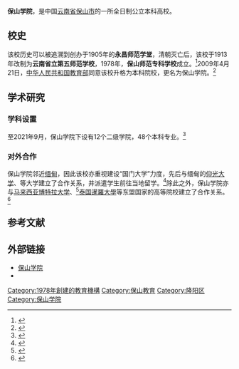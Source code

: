 {{Infobox university
|name=保山学院
|SealImage=Baoshan University seal.png
|motto=厚德、励学、敬业、笃行
|established=1978年4月
|type=公立
|president=褚远辉<ref>{{cite web |title=褚远辉 |url=https://www.bsnc.cn/info/1005/6202.htm |website=保山学院官方网站 |accessdate=2021-08-24 |archive-date=2022-02-10 |archive-url=https://web.archive.org/web/20220210010435/https://www.bsnc.cn/info/1005/6202.htm }}</ref>
|faculty=693
|students=8779
|address={{CHN}}[[云南省|云南省]][[保山市|保山市]][[隆阳区|隆阳区]]远征路16号
|campus=市区
|area=
|covered_area=24.80万平方米
|former_names=保山师范专科学校
|zip=678000
|telephone=+86 875 2864668
|fax=+86 875 2864889
|website=http://www.bsnc.cn/
}}
'''保山学院'''，是中国[[云南省|云南省]][[保山市|保山市]]的一所全日制公立本科高校。

== 校史 ==

该校历史可以被追溯到创办于1905年的'''永昌师范学堂'''，清朝灭亡后，该校于1913年改制为'''云南省立第五师范学校'''，1978年，'''保山师范专科学校'''成立。<ref>{{cite web |author1=车志敏 |author2=李坚 |title=保山师范专科学校 |url=https://cyfd.cnki.com.cn/Article/N2006010812000257.htm |website=[[CNKI|CNKI]] |accessdate=2022-02-10 |archive-date=2022-02-10 |archive-url=https://web.archive.org/web/20220210010429/https://cyfd.cnki.com.cn/Article/N2006010812000257.htm }}</ref>2009年4月21日，[[中华人民共和国教育部|中华人民共和国教育部]]同意该校升格为本科院校，更名为保山学院。<ref>{{cite web |author1=中华人民共和国教育部 |title=教育部关于同意建立保山学院的通知 |url=http://www.moe.gov.cn/srcsite/A03/s181/200904/t20090401_76691.html |website=中华人民共和国教育部 |accessdate=2009-04-01 |quote=根据《高等教育法》和《普通本科学校设置暂行规定》的有关规定以及全国高等学校设置评议委员会五届三次会议的评议结果，同意在保山师范高等专科学校基础上建立保山学院，学校代码为10686；同时撤销保山师范高等专科学校的建制。 |archive-date=2022-02-10 |archive-url=https://web.archive.org/web/20220210010433/http://www.moe.gov.cn/srcsite/A03/s181/200904/t20090401_76691.html }}</ref>

== 学术研究 ==
=== 学科设置 ===
至2021年9月，保山学院下设有12个二级学院，48个本科专业。<ref>{{cite web |title=学校概况 |url=https://www.bsnc.cn/xxgk/xxjj.htm |website=保山学院官方网站 |accessdate=2021-09-27 |archive-date=2022-04-17 |archive-url=https://web.archive.org/web/20220417105140/https://www.bsnc.cn/xxgk/xxjj.htm }}</ref>

=== 对外合作 ===
保山学院邻近[[缅甸|缅甸]]，因此该校亦重视建设“国门大学”力度，先后与缅甸的[[仰光大学|仰光大学]]、{{le|曼德勒大學|Mandalay University}}等大学建立了合作关系，并派遣学生前往当地留学。<ref>{{cite web |title=保山学院缅甸语专业教师赴缅甸交流公示情况 |url=https://www.bsnc.cn/info/1020/2099.htm |website=保山学院官方网站 |accessdate=2018-11-20 |archive-date=2022-02-10 |archive-url=https://web.archive.org/web/20220210010429/https://www.bsnc.cn/info/1020/2099.htm }}</ref>除此之外，保山学院亦与[[马来西亚博特拉大学|马来西亚博特拉大学]]、<ref>{{cite web |title=我校与马来西亚博特拉大学签署合作协议 |url=https://www.bsnc.cn/info/1018/11790.htm |website=保山学院官方网站 |accessdate=2019-11-24 |archive-date=2022-02-10 |archive-url=https://web.archive.org/web/20220210010433/https://www.bsnc.cn/info/1018/11790.htm }}</ref>[[泰国|泰国]][[暹羅大學|暹羅大學]]等东盟国家的高等院校建立了合作关系。<ref>{{cite web |title=台湾佛光大学和泰国暹罗大学代表团到我校访问 |url=https://www.bsnc.cn/info/1018/2561.htm |website=保山学院官方网站 |accessdate=2016-04-25 |archive-date=2022-02-10 |archive-url=https://web.archive.org/web/20220210010432/https://www.bsnc.cn/info/1018/2561.htm }}</ref>

== 参考文献 ==
{{reflist}}

== 外部链接 ==
*[https://web.archive.org/web/20100730001552/http://www1.bsnc.cn/ 保山学院]
*{{weibo|6393134337}}

{{云南高等院校}}

[[Category:1978年創建的教育機構|Category:1978年創建的教育機構]]
[[Category:保山教育|Category:保山教育]]
[[Category:隆阳区|Category:隆阳区]]
[[Category:保山学院|Category:保山学院]]
